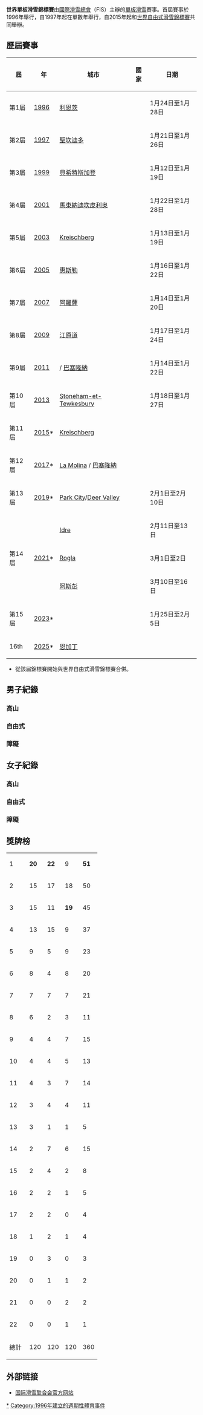 '''世界單板滑雪錦標賽'''由[[國際滑雪總會|國際滑雪總會]]（FIS）主辦的[[單板滑雪|單板滑雪]]賽事。首屆賽事於1996年舉行，自1997年起在單數年舉行，自2015年起和[[世界自由式滑雪錦標賽|世界自由式滑雪錦標賽]]共同舉辦。

==歷屆賽事==
{| class="wikitable"
|- bgcolor=#CCDDEE
! 屆
! 年
! 城市
! 國家
! 日期
|- bgcolor=#DDEEFF
|第1屆
|[[1996年世界單板滑雪錦標賽|1996]] 
|[[利恩茨|利恩茨]]
|{{AUT}}
|1月24日至1月28日
|- bgcolor=#DDEEFF
|第2屆
|[[1997年世界單板滑雪錦標賽|1997]] 
|[[聖坎迪多|聖坎迪多]]
|{{ITA}}
|1月21日至1月26日
|- bgcolor=#DDEEFF
|第3屆
|[[1999年世界單板滑雪錦標賽|1999]] 
|[[貝希特斯加登|貝希特斯加登]]
|{{GER}}
|1月12日至1月19日
|- bgcolor=#DDEEFF
|第4屆
|[[2001年世界單板滑雪錦標賽|2001]] 
|[[馬東納迪坎皮利奥|馬東納迪坎皮利奥]]
|{{ITA}}
|1月22日至1月28日
|- bgcolor=#DDEEFF
|第5屆
|[[2003年世界單板滑雪錦標賽|2003]] 
|[[Kreischberg|Kreischberg]]
|{{AUT}}
|1月13日至1月19日
|- bgcolor=#DDEEFF
|第6屆
|[[2005年世界單板滑雪錦標賽|2005]] 
|[[惠斯勒|惠斯勒]]
|{{CAN}}
|1月16日至1月22日
|- bgcolor=#DDEEFF
|第7屆
|[[2007年世界單板滑雪錦標賽|2007]] 
|[[阿羅薩|阿羅薩]]
|{{SUI}}
|1月14日至1月20日
|- bgcolor=#DDEEFF
|第8屆
|[[2009年世界單板滑雪錦標賽|2009]] 
|[[江原道_(韓國)|江原道]]
|{{KOR}}
|1月17日至1月24日
|- bgcolor=#DDEEFF
|第9屆
|[[2011年世界單板滑雪錦標賽|2011]] 
|{{le|拉莫利納|La Molina (ski resort)}} / [[巴塞隆納|巴塞隆納]]
|{{ESP}}
|1月14日至1月22日
|- bgcolor=#DDEEFF
|第10屆
|[[2013年世界單板滑雪錦標賽|2013]] 
|[[Stoneham-et-Tewkesbury|Stoneham-et-Tewkesbury]] 
|{{CAN}}
|1月18日至1月27日
|- bgcolor=#DDEEFF
|第11屆
|[[2015年世界自由式滑雪及单板滑雪锦标赛|2015]]*
|[[Kreischberg|Kreischberg]]
|{{AUT}}
|
|- bgcolor=#DDEEFF
|第12屆
|[[2017年世界自由式滑雪及单板滑雪锦标赛|2017]]*
|[[La_Molina_(ski_resort)|La Molina]] / [[巴塞隆納|巴塞隆納]]
|{{ESP}}
|
|- bgcolor=#DDEEFF
|第13屆
|[[2019年世界自由式滑雪及单板滑雪锦标赛|2019]]*
|[[Park_City,_Utah|Park City]]/[[Deer_Valley|Deer Valley]]
|{{USA}}
| 2月1日至2月10日
|- bgcolor=#DDEEFF
|rowspan=3|第14屆
|rowspan=3|[[2021年世界自由式滑雪及单板滑雪锦标赛|2021]]*
|[[Idre|Idre]]
|{{SWE}}
|2月11日至13日
|- bgcolor=#DDEEFF
|[[Rogla|Rogla]]
|{{SLO}}
|3月1日至2日
|- bgcolor=#DDEEFF
|[[阿斯彭|阿斯彭]]
|{{USA}}
|3月10日至16日
|- bgcolor=#DDEEFF
|第15屆
|[[2023年世界自由式滑雪及单板滑雪锦标赛|2023]]*
|{{le|巴庫里阿尼|Bakuriani}}
|{{GEO}}
|1月25日至2月5日
|-
|16th
|[[2025年世界自由式滑雪及單板滑雪錦標賽|2025]]*
|[[恩加丁|恩加丁]]
|{{SUI}}
|
|}
*從該屆錦標賽開始與世界自由式滑雪錦標賽合併。

== 男子紀錄 ==
=== 高山 ===
=== 自由式 ===
=== 障礙 ===

== 女子紀錄 ==
=== 高山 ===
=== 自由式 ===
=== 障礙 ===

== 獎牌榜 ==
{{As of|2009|3|1|alt=Table updated after the [[FIS_Freestyle_Ski_and_Snowboarding_World_Championships_2017|2017 Championships]].}}

{| {{RankedMedalTable|class=wikitable sortable}}
|-
|1||align=left|{{flagcountry|FRA}}||'''20'''||'''22'''||9||'''51'''
|-
|2||align=left|{{flagcountry|AUT}}||15||17||18||50
|-
|3||align=left|{{flagcountry|USA}}||15||11||'''19'''||45
|-
|4||align=left|{{flagcountry|SUI}}||13||15||9||37
|-
|5||align=left|{{flagcountry|FIN}}||9||5||9||23
|-
|6||align=left|{{flagcountry|ITA}}||8||4||8||20
|-
|7||align=left|{{flagcountry|CAN}}||7||7||7||21
|-
|8||align=left|{{flagcountry|AUS}}||6||2||3||11
|-
|9||align=left|{{flagcountry|GER}}||4||4||7||15
|-
|10||align=left|{{flagcountry|RUS}}||4||4||5||13
|-
|11||align=left|{{flagcountry|NOR}}||4||3||7||14
|-
|12||align=left|{{flagcountry|SLO}}||3||4||4||11
|-
|13||align=left|{{flagcountry|CHN}}||3||1||1||5
|-
|14||align=left|{{flagcountry|SWE}}||2||7||6||15
|-
|15||align=left|{{flagcountry|JPN}}||2||4||2||8
|-
|16||align=left|{{flagcountry|BEL}}||2||2||1||5
|-
|17||align=left|{{flagcountry|CZE}}||2||2||0||4
|-
|18||align=left|{{flagcountry|NED}}||1||2||1||4
|-
|19||align=left|{{flagcountry|ESP}}||0||3||0||3
|-
|20||align=left|{{flagcountry|NZL}}||0||1||1||2
|-
|21||align=left|{{flagcountry|POL}}||0||0||2||2
|-
|22||align=left|{{flagcountry|SVK}}||0||0||1||1
|-
!colspan=2| 總計 || 120 || 120 || 120 || 360
|}

==外部链接==
* [http://www.fis-ski.com/ 国际滑雪联合会官方网站]{{Wayback|url=http://www.fis-ski.com/ |date=20121031052637 }}

{{世界錦標賽}}

[[Category:世界單板滑雪錦標賽|*]]
[[Category:1996年建立的週期性體育事件|Category:1996年建立的週期性體育事件]]